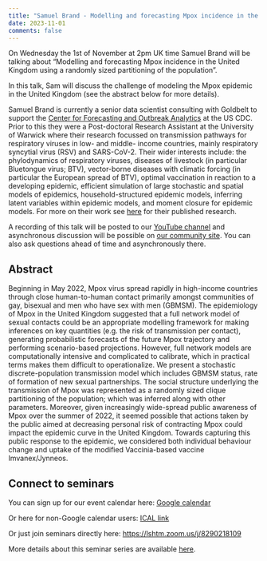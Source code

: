 ```yaml
---
title: "Samuel Brand - Modelling and forecasting Mpox incidence in the United Kingdom using a randomly sized partitioning of the population"
date: 2023-11-01
comments: false
---
```


On Wednesday the 1st of November at 2pm UK time Samuel Brand will be talking about "Modelling and forecasting Mpox incidence in the United Kingdom using a randomly sized partitioning of the population".

In this talk, Sam will discuss the challenge of modeling the Mpox epidemic in the United Kingdom (see the abstract below for more details).

Samuel Brand is currently a senior data scientist consulting with Goldbelt to support the [Center for Forecasting and Outbreak Analytics](https://www.cdc.gov/forecast-outbreak-analytics/index.html) at the US CDC. Prior to this they were a Post-doctoral Research Assistant at the University of Warwick where their research focussed on transmission pathways for respiratory viruses in low- and middle- income countries, mainly respiratory syncytial virus (RSV) and SARS-CoV-2. Their wider interests include: the phylodynamics of respiratory viruses, diseases of livestock (in particular Bluetongue virus; BTV), vector-borne diseases with climatic forcing (in particular the European spread of BTV), optimal vaccination in reaction to a developing epidemic, efficient simulation of large stochastic and spatial models of epidemics, household-structured epidemic models, inferring latent variables within epidemic models, and moment closure for epidemic models. For more on their work see [here](https://scholar.google.com/citations?user=wnB8pTkAAAAJ&hl=en) for their published research.

A recording of this talk will be posted to our [YouTube channel](https://www.youtube.com/channel/UC9qvwwGTudtKnOE-sM1LooQ) and asynchronous discussion will be possible on [our community site](https://community.epinowcast.org/c/meetings/8). You can also ask questions ahead of time and asynchronously there.

## Abstract

Beginning in May 2022, Mpox virus spread rapidly in high-income countries through close human-to-human contact primarily amongst communities of gay, bisexual and men who have sex with men (GBMSM). The epidemiology of Mpox in the United Kingdom suggested that a full network model of sexual contacts could be an appropriate modelling framework for making inferences on key quantities (e.g. the risk of transmission per contact), generating probabilistic forecasts of the future Mpox trajectory and performing scenario-based projections. However, full network models are computationally intensive and complicated to calibrate, which in practical terms makes them difficult to operationalize. We present a stochastic discrete-population transmission model which includes GBMSM status, rate of formation of new sexual partnerships. The social structure underlying the transmission of Mpox was represented as a randomly sized clique partitioning of the population; which was inferred along with other parameters. Moreover, given increasingly wide-spread public awareness of Mpox over the summer of 2022, it seemed possible that actions taken by the public aimed at decreasing personal risk of contracting Mpox could impact the epidemic curve in the United Kingdom. Towards capturing this public response to the epidemic, we considered both individual behaviour change and uptake of the modified Vaccinia-based vaccine Imvanex/Jynneos. 

## Connect to seminars

You can sign up for our event calendar here: [Google calendar ](https://calendar.google.com/calendar/u/0/r?cid=YTExM2I2ZjVkOTYxODA4ZjA5YjdhODA3ZTIwMzU1Mzk4ODY0Y2NhYjIzOWVkNjAyYzc5ZTkzYWM5OWY0YWQxM0Bncm91cC5jYWxlbmRhci5nb29nbGUuY29t)

Or here for non-Google calendar users: [ICAL link ](https://calendar.google.com/calendar/ical/a113b6f5d961808f09b7a807e20355398864ccab239ed602c79e93ac99f4ad13%40group.calendar.google.com/public/basic.ics)

Or just join seminars directly here: [https://lshtm.zoom.us/j/8290218109 ](https://lshtm.zoom.us/j/8290218109)

More details about this seminar series are available [here](../../seminars.qmd).